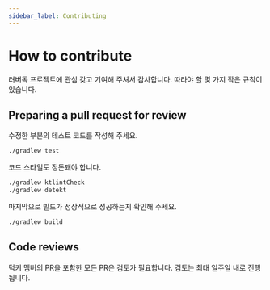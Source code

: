 ```yaml
---
sidebar_label: Contributing
---
```


# How to contribute

러버독 프로젝트에 관심 갖고 기여해 주셔서 감사합니다.
따라야 할 몇 가지 작은 규칙이 있습니다.

## Preparing a pull request for review

수정한 부분의 테스트 코드를 작성해 주세요.

```bash
./gradlew test
```

코드 스타일도 정돈돼야 합니다.

```bash
./gradlew ktlintCheck
./gradlew detekt
```

마지막으로 빌드가 정상적으로 성공하는지 확인해 주세요.

```bash
./gradlew build
```

## Code reviews

덕키 멤버의 PR을 포함한 모든 PR은 검토가 필요합니다. 검토는 최대 일주일 내로 진행됩니다.
